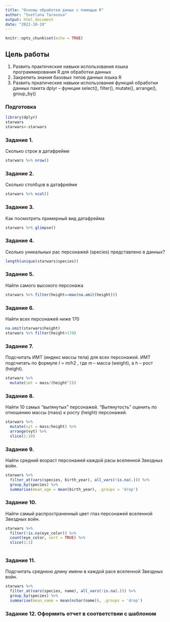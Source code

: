 ```yaml
---
title: "Основы обработки даных с помощью R"
author: "Svetlana Tarasova"
output: html_document
date: "2022-10-19"
---
```


```r
knitr::opts_chunk$set(echo = TRUE)
```
## Цель работы

1. Развить практические навыки использования языка программирования R для обработки данных
2. Закрепить знания базовых типов данных языка R
3. Развить пркатические навыки использования функций обработки данных пакета dplyr – функции
select(), filter(), mutate(), arrange(), group_by()


### Подготовка


```r
library(dplyr)
starwars
starwars<-starwars
```

### Задание 1.
Сколько строк в датафрейме

```r
starwars %>% nrow()
```


### Задание 2.
Сколько столбцов в датафрейме

```r
starwars %>% ncol()
```

### Задание 3.
Как посмотреть примерный вид датафрейма

```r
starwars %>% glimpse()
```

### Задание 4. 
Сколько уникальных рас персонажей (species) представлено в данных?

```r
length(unique(starwars$species))
```

### Задание 5. 
Найти самого высокого персонажа

```r
starwars %>% filter(height==max(na.omit(height)))
```

### Задание 6. 
Найти всех персонажей ниже 170

```r
na.omit(starwars$height)
starwars %>% filter(height<170)
```

### Задание 7. 
Подсчитать ИМТ (индекс массы тела) для всех персонажей. ИМТ подсчитать по формуле 𝐼 = 𝑚/ℎ2 , где 𝑚
– масса (weight), а ℎ – рост (height).

```r
starwars %>% 
  mutate(imt = mass/(height^2))
```

### Задание 8. 
Найти 10 самых “вытянутых” персонажей. “Вытянутость” оценить по отношению массы (mass) к росту
(height) персонажей.

```r
starwars %>% 
  mutate(vyt = mass/height) %>%
  arrange(vyt) %>% 
  slice(1:10)
```

### Задание 9. 
Найти средний возраст персонажей каждой расы вселенной Звездных войн.

```r
starwars %>% 
  filter_at(vars(species, birth_year), all_vars(!is.na(.))) %>%
  group_by(species) %>% 
  summarise(mean_age = mean(birth_year), .groups = 'drop')
```

### Задание 10. 
Найти самый распространенный цвет глаз персонажей вселенной Звездных войн.

```r
starwars %>% 
  filter(!is.na(eye_color)) %>%
  count(eye_color, sort = TRUE) %>%
  slice(1:1)
  
```

### Задание 11. 
Подсчитать среднюю длину имени в каждой расе вселенной Звездных войн.

```r
starwars %>% 
  filter_at(vars(species, name), all_vars(!is.na(.))) %>%
  group_by(species) %>% 
  summarise(mean_name = mean(nchar(name)), .groups = 'drop')
```

### Задание 12. Оформить отчет в соответствии с шаблоном

